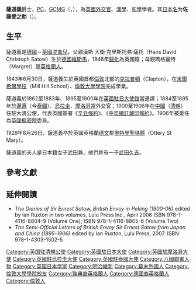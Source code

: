 {{Link style|time=2015-12-11T10:12:31+00:00}}
{{Infobox Officeholder
|name            = 萨道义爵士
|original_name   = Sir Ernest Mason Satow
|image           = YoungSatow.jpg
|imagesize       = 200px
|caption         =攝於1869年12月，[[法國|法國]][[巴黎|巴黎]]。當時薩道義26歲
|order           = 第六任[[英国驻日本大使列表|英国驻日本公使]]
|term_start      = 1895年
|term_end        = 1900年
|predecessor     = [[:en:Power_Henry_Le_Poer_Trench|鲍尔·特伦奇]]
|successor       = [[窦纳乐|窦纳乐]]
|monarch       = [[維多利亞_(英國君主)|维多利亚]]
|order2           = 第十四任[[英国驻华大使列表|英国驻大清国公使]]
|term_start2      = 1900年
|term_end2        = 1906年
|predecessor2     = [[窦纳乐|窦纳乐]]
|successor2       = [[朱迩典|朱迩典]]
|monarch2       = [[維多利亞_(英國君主)|维多利亚]]、[[爱德华七世_(英国)|爱德华七世]]
| birth_date = {{birth date|1843|6|30}}
| birth_place = {{UK}}[[伦敦|伦敦]][[哈克尼區|哈克尼區]]
| death_date = {{death date and age|1929|8|26|1843|6|30}}
| death_place = {{UK}}[[德文郡|德文郡]][[奧特里聖瑪麗|奧特里聖瑪麗]]
| nationality = {{UK}}
| spouse = 武田兼
| children={{Link-ja|武田久吉|武田久吉}}
}}
'''薩道義'''{{參|《[[世界人名翻譯大辭典|世界人名翻譯大辭典]]》，第2450頁，「Satow, Ernest Mason」條。}}爵士，[[英國樞密院|PC]]，[[聖米迦勒及聖喬治勳章|GCMG]]（{{lang-en|'''Ernest Mason Satow'''}}，{{bd|1843年|6月30日|1929年|8月26日|catIdx=Satow, Ernest Mason}}），為[[英國|英國]][[外交官|外交官]]、[[漢學|漢學]]、[[和學|和學]]學者。其[[日本名|日本名]]为'''佐藤愛之助'''（{{lang-ja|佐藤愛之助}}）。

== 生平 ==
薩道義是[[德國|德國]]－[[英國|英國]][[混血兒|混血兒]]。父親漢斯·大衛·克里斯托弗·薩托（Hans David Christoph Satow）生於[[德國|德國]][[維斯馬|維斯馬]]，1846年[[歸化|歸化]]為英國籍；母親瑪格麗特（Margret）是[[英格蘭人|英格蘭人]]。

1843年6月30日，薩道義生於英國首都[[倫敦|倫敦]]北部的[[克拉普頓|克拉普頓]]（Clapton），在[[米爾希爾學校|米爾希爾學校]]（Mill Hill School）、[[倫敦大學學院|倫敦大學學院]]完成學業。

薩道義於1862至1883年、1895至1900年在[[英國駐日大使館|英國駐日大使館]]當通譯；1884至1895年於[[暹邏|暹邏]]（今[[泰國|泰國]]）、[[烏拉圭|烏拉圭]]、[[摩洛哥|摩洛哥]]當外交官；1900至1906年在[[中國|中國]]（[[清朝|清朝]]）任駐大清公使，代表英國簽署《[[辛丑條約|辛丑條約]]》、《[[中英續訂藏印條約|中英續訂藏印條約]]》。1906年被委任為[[英國樞密院|英國樞密院]]委員。

1929年8月26日，薩道義卒於英國英格蘭[[德文郡|德文]]郡[[奧特里聖瑪麗|奧特里聖瑪麗]]（Ottery St Mary）。

薩道義的夫人是日本籍女子武田兼，他們育有一子[[武田久吉|武田久吉]]。

== 參考文獻 ==
{{reffoot}}

== 延伸閱讀 ==
{{commons+cat|Ernest Mason Satow}}
*''The Diaries of Sir Ernest Satow, British Envoy in Peking (1900-06)'' edited by Ian Ruxton in two volumes, Lulu Press Inc., April 2006 ISBN 978-1-4116-8804-9 (Volume One); ISBN 978-1-4116-8805-6 (Volume Two)
*''The Semi-Official Letters of British Envoy Sir Ernest Satow from Japan and China (1895-1906)'' edited by Ian Ruxton, Lulu Press, 2007. ISBN 978-1-4303-1502-5

{{s-start}}
{{s-gov}}
{{s-bef|before=[[:en:Power_Henry_Le_Poer_Trench|鲍尔·特伦奇]]}}
{{s-ttl|title=[[英國駐日本大使|英國駐日本公使]]|years=1895年—1900年}}
{{s-aft|after=[[竇納樂|竇納樂]]}}
{{s-break}}
{{s-bef|before=[[竇納樂|竇納樂]]}}
{{s-ttl|title=[[英國駐華大使|英國駐大清國公使]]|years=1900年—1906年}}
{{s-aft|after=[[朱邇典|朱邇典]]}}
{{s-break}}
{{s-end}}
{{英國駐華大使}}
{{Authority control}}

{{DEFAULTSORT:Satow, Ernest Mason}}
[[Category:英国驻清朝公使|Category:英国驻清朝公使]]
[[Category:英國駐日本大使|Category:英國駐日本大使]]
[[Category:英國駐摩洛哥大使|Category:英國駐摩洛哥大使]]
[[Category:英國駐烏拉圭大使|Category:英國駐烏拉圭大使]]
[[Category:英國駐泰國大使|Category:英國駐泰國大使]]
[[Category:八國聯軍人物|Category:八國聯軍人物]]
[[Category:英国日本学家|Category:英国日本学家]]
[[Category:明治維新|Category:明治維新]]
[[Category:幕末外國人|Category:幕末外國人]]
[[Category:倫敦大學學院校友|Category:倫敦大學學院校友]]
[[Category:瑞典裔英格蘭人|Category:瑞典裔英格蘭人]]
[[Category:德國裔英格蘭人|Category:德國裔英格蘭人]]
[[Category:倫敦人|Category:倫敦人]]